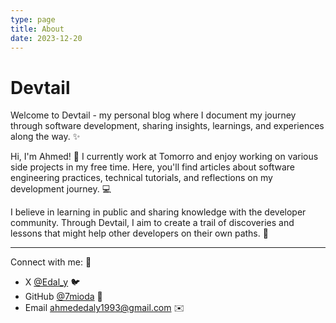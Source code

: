 ```yaml
---
type: page
title: About
date: 2023-12-20
---
```


# Devtail

Welcome to Devtail - my personal blog where I document my journey through software development, sharing insights, learnings, and experiences along the way. ✨

Hi, I'm Ahmed! 👋 I currently work at Tomorro and enjoy working on various side projects in my free time. Here, you'll find articles about software engineering practices, technical tutorials, and reflections on my development journey. 💻

I believe in learning in public and sharing knowledge with the developer community. Through Devtail, I aim to create a trail of discoveries and lessons that might help other developers on their own paths. 🌱

---

Connect with me: 🔗
- X [@Edal_y](https://x.com/Edal_y) 🐦
- GitHub [@7mioda](https://github.com/7mioda) 🐙
- Email ahmededaly1993@gmail.com ✉️
